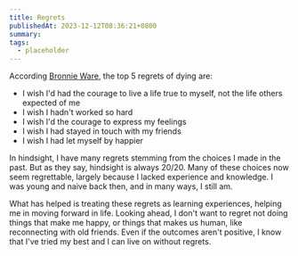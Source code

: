 ```yaml
---
title: Regrets
publishedAt: 2023-12-12T08:36:21+0800
summary:
tags:
  - placeholder
---
```


According [Bronnie Ware](https://bronnieware.com/regrets-of-the-dying/), the top 5 regrets of dying are:

- I wish I'd had the courage to live a life true to myself, not the life others expected of me
- I wish I hadn't worked so hard
- I wish I'd the courage to express my feelings
- I wish I had stayed in touch with my friends
- I wish I had let myself by happier

In hindsight, I have many regrets stemming from the choices I made in the past. But as they say, hindsight is always 20/20. Many of these choices now seem regrettable, largely because I lacked experience and knowledge. I was young and naive back then, and in many ways, I still am.

What has helped is treating these regrets as learning experiences, helping me in moving forward in life. Looking ahead, I don't want to regret not doing things that make me happy, or things that makes us human, like reconnecting with old friends. Even if the outcomes aren't positive, I know that I've tried my best and I can live on without regrets.
